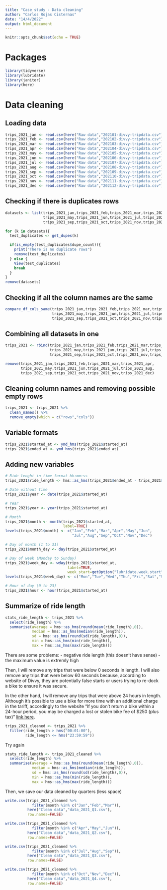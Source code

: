 ---
title: "Case study - Data cleaning"
author: "Carlos Rojas Cisternas"
date: "14/4/2022"
output: html_document
---

```{r setup, include=FALSE}
knitr::opts_chunk$set(echo = TRUE)
```

# Packages
```{r loading packages, message=FALSE, warning=FALSE}
library(tidyverse)
library(lubridate)
library(janitor)
library(here)
```

# Data cleaning
## Loading data
```{r}
trips_2021_jan <- read.csv(here("Raw data","202101-divvy-tripdata.csv"))
trips_2021_feb <- read.csv(here("Raw data","202102-divvy-tripdata.csv"))
trips_2021_mar <- read.csv(here("Raw data","202103-divvy-tripdata.csv"))
trips_2021_apr <- read.csv(here("Raw data","202104-divvy-tripdata.csv"))
trips_2021_may <- read.csv(here("Raw data","202105-divvy-tripdata.csv"))
trips_2021_jun <- read.csv(here("Raw data","202106-divvy-tripdata.csv"))
trips_2021_jul <- read.csv(here("Raw data","202107-divvy-tripdata.csv"))
trips_2021_aug <- read.csv(here("Raw data","202108-divvy-tripdata.csv"))
trips_2021_sep <- read.csv(here("Raw data","202109-divvy-tripdata.csv"))
trips_2021_oct <- read.csv(here("Raw data","202110-divvy-tripdata.csv"))
trips_2021_nov <- read.csv(here("Raw data","202111-divvy-tripdata.csv"))
trips_2021_dec <- read.csv(here("Raw data","202112-divvy-tripdata.csv"))
```

## Checking if there is duplicates rows
```{r message=FALSE}
datasets <- list(trips_2021_jan,trips_2021_feb,trips_2021_mar,trips_2021_apr,
                 trips_2021_may,trips_2021_jun,trips_2021_jul,trips_2021_aug,
                 trips_2021_sep,trips_2021_oct,trips_2021_nov,trips_2021_dec)

for (k in datasets){
  test_duplicates <- get_dupes(k)

  if(is_empty(test_duplicates$dupe_count)){
    print("There is no duplicate rows")
    remove(test_duplicates)
  } else {
    View(test_duplicates)
    break
  }
}
remove(datasets)
```

## Checking if all the column names are the same
```{r}
compare_df_cols_same(trips_2021_jan,trips_2021_feb,trips_2021_mar,trips_2021_apr,
                     trips_2021_may,trips_2021_jun,trips_2021_jul,trips_2021_aug,
                     trips_2021_sep,trips_2021_oct,trips_2021_nov,trips_2021_dec)
```
## Combining all datasets in one
```{r}
trips_2021 <- rbind(trips_2021_jan,trips_2021_feb,trips_2021_mar,trips_2021_apr,
                    trips_2021_may,trips_2021_jun,trips_2021_jul,trips_2021_aug,
                    trips_2021_sep,trips_2021_oct,trips_2021_nov,trips_2021_dec)

remove(trips_2021_jan,trips_2021_feb,trips_2021_mar,trips_2021_apr,
       trips_2021_may,trips_2021_jun,trips_2021_jul,trips_2021_aug,
       trips_2021_sep,trips_2021_oct,trips_2021_nov,trips_2021_dec)
```

## Cleaning column names and removing possible empty rows
```{r}
trips_2021 <- trips_2021 %>%
  clean_names() %>%
  remove_empty(which = c("rows","cols"))
```


## Variable formats
```{r}
trips_2021$started_at <- ymd_hms(trips_2021$started_at)
trips_2021$ended_at <- ymd_hms(trips_2021$ended_at)
```

## Adding new variables
```{r}
# Ride lenght in time format hh:mm:ss
trips_2021$ride_length <- hms::as_hms(trips_2021$ended_at - trips_2021$started_at)

# Date without time
trips_2021$year <- date(trips_2021$started_at)

# Year
trips_2021$year <- year(trips_2021$started_at)

# Month
trips_2021$month <- month(trips_2021$started_at,
                          label=TRUE)
levels(trips_2021$month) <- c("Jan","Feb","Mar","Apr","May","Jun",
                              "Jul","Aug","Sep","Oct","Nov","Dec")

# Day of month (1 to 31)
trips_2021$month_day <- day(trips_2021$started_at)

# Day of week (Monday to Sunday)
trips_2021$week_day <- wday(trips_2021$started_at,
                            label=TRUE,
                            week_start=getOption("lubridate.week.start", 1))
levels(trips_2021$week_day) <- c("Mon","Tue","Wed","Thu","Fri","Sat","Sun")

# Hour of day (0 to 23)
trips_2021$hour <- hour(trips_2021$started_at)
```

## Summarize of ride length
```{r}
stats_ride_length <- trips_2021 %>%
  select(ride_length) %>% 
  summarise(average = hms::as_hms(round(mean(ride_length),0)),
            median = hms::as_hms(median(ride_length)),
            sd = hms::as_hms(round(sd(ride_length),0)),
            min = hms::as_hms(min(ride_length)),
            max = hms::as_hms(max(ride_length)))
```

There are some problems:
- negative ride length (this doesn't have sense)
- the maximum value is extremly high

Then, I will remove any trips that were below 0 seconds in length. I will also remove any trips that were below 60 seconds because, according to website of Divvy, they are potentially false starts or users trying to re-dock a bike to ensure it was secure.

In the other hand, I will remove any trips that were above 24 hours in length. Although it's possible to use a bike for more time with an additional charge in the tariff, accordingly to the website "If you don't return a bike within a 24-hour period, you may be charged a lost or stolen bike fee of $250 (plus tax)" [link here](https://help.divvybikes.com/hc/en-us/articles/360033484791-What-if-I-keep-a-bike-out-too-long-).

```{r}
trips_2021_cleaned <- trips_2021 %>% 
  filter(ride_length > hms("00:01:00"),
         ride_length <= hms("23:59:59"))
```

Try again

```{r}
stats_ride_length <- trips_2021_cleaned %>%
  select(ride_length) %>% 
  summarise(average = hms::as_hms(round(mean(ride_length),0)),
            median = hms::as_hms(median(ride_length)),
            sd = hms::as_hms(round(sd(ride_length),0)),
            min = hms::as_hms(min(ride_length)),
            max = hms::as_hms(max(ride_length)))
```

Then, we save our data cleaned by quarters (less space)

```{r}
write.csv(trips_2021_cleaned %>% 
            filter(month %in% c("Jan","Feb","Mar")),
          here("Clean data","data_2021_Q1.csv"), 
          row.names=FALSE)

write.csv(trips_2021_cleaned %>% 
            filter(month %in% c("Apr","May","Jun")),
          here("Clean data","data_2021_Q2.csv"), 
          row.names=FALSE)

write.csv(trips_2021_cleaned %>% 
            filter(month %in% c("Jul","Aug","Sep")),
          here("Clean data","data_2021_Q3.csv"), 
          row.names=FALSE)

write.csv(trips_2021_cleaned %>% 
            filter(month %in% c("Oct","Nov","Dec")),
          here("Clean data","data_2021_Q4.csv"), 
          row.names=FALSE)
```